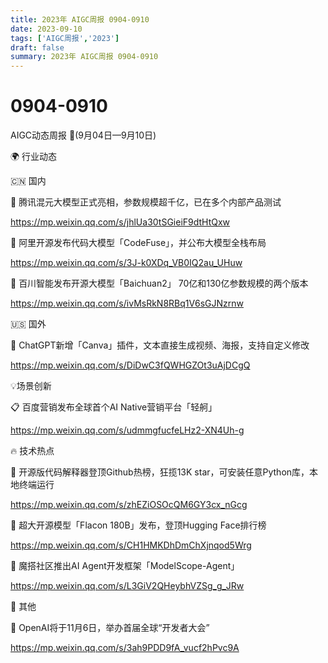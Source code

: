 ```yaml
---
title: 2023年 AIGC周报 0904-0910
date: 2023-09-10
tags: ['AIGC周报','2023']
draft: false
summary: 2023年 AIGC周报 0904-0910
---
```

# 0904-0910



AIGC动态周报 🚀(9月04日—9月10日)

🌍 行业动态

🇨🇳 国内

📰 腾讯混元大模型正式亮相，参数规模超千亿，已在多个内部产品测试

https://mp.weixin.qq.com/s/jhlUa30tSGieiF9dtHtQxw

📰 阿里开源发布代码大模型「CodeFuse」，并公布大模型全栈布局

https://mp.weixin.qq.com/s/3J-k0XDq_VB0IQ2au_UHuw

📰 百川智能发布开源大模型「Baichuan2」 70亿和130亿参数规模的两个版本

https://mp.weixin.qq.com/s/ivMsRkN8RBq1V6sGJNzrnw

🇺🇸 国外

📰 ChatGPT新增「Canva」插件，文本直接生成视频、海报，支持自定义修改

https://mp.weixin.qq.com/s/DiDwC3fQWHGZOt3uAjDCgQ

💡场景创新

📋 百度营销发布全球首个AI Native营销平台「轻舸」

https://mp.weixin.qq.com/s/udmmgfucfeLHz2-XN4Uh-g

🔥 技术热点

📝 开源版代码解释器登顶Github热榜，狂揽13K star，可安装任意Python库，本地终端运行

https://mp.weixin.qq.com/s/zhEZiOSOcQM6GY3cx_nGcg

📝 超大开源模型「Flacon 180B」发布，登顶Hugging Face排行榜

https://mp.weixin.qq.com/s/CH1HMKDhDmChXjnqod5Wrg

📝 魔搭社区推出AI Agent开发框架「ModelScope-Agent」

https://mp.weixin.qq.com/s/L3GiV2QHeybhVZSg_g_JRw

🎉 其他

🚀 OpenAI将于11月6日，举办首届全球“开发者大会”

https://mp.weixin.qq.com/s/3ah9PDD9fA_vucf2hPvc9A